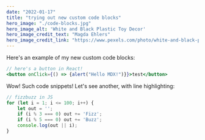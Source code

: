 ```yaml
---
date: "2022-01-17"
title: "trying out new custom code blocks"
hero_image: "./code-blocks.jpg"
hero_image_alt: 'White and Black Plastic Toy Decor'
hero_image_credit_text: "Magda Ehlers"
hero_image_credit_link: "https://www.pexels.com/photo/white-and-black-plastic-toy-decor-1329317/"
---
```

Here's an example of my new custom code blocks:

```jsx
// here's a button in React!
<button onClick={() => {alert("Hello MDX!")}}>test</button>
```

Wow! Such code snippets!
Let's see another, with line highlighting:

```js
// fizzbuzz in JS
for (let i = 1; i <= 100; i++) {
    let out = '';
    if (i % 3 === 0) out += 'Fizz';
    if (i % 5 === 0) out += 'Buzz';
    console.log(out || i);
}
```